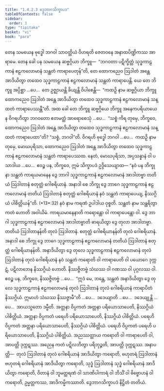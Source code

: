 ```yaml
---
title: "1.4.2.3 ဒွေဘာဂသိက္ခာပဒ"
tableOfContents: false
sidebar:
  order: 3
type: "tipitaka"
basket: "vi"
book: "para"
---
```



<DynamicBreadcrumb />

<Division number="552" book="para" e="ch" v="1" p="331">

<Paragraph number="2121" book="para">
တေန သမယေန ဗုဒ္ဓေါ ဘဂဝါ သာဝတ္ထိယံ ဝိဟရတိ ဇေတဝနေ အနာထပိဏ္ဍိကဿ အာရာမေ. တေန ခေါ ပန သမယေန ဆဗ္ဗဂ္ဂိယာ ဘိက္ခူ—  “ဘဂဝတာ ပဋိက္ခိတ္တံ သုဒ္ဓကာဠကာနံ ဧဠကလောမာနံ သန္ထတံ ကာရာပေတုန်”တိ, တေ ထောကညေဝ ဩဒါတံ အန္တေ အာဒိယိတွာ တထေဝ သုဒ္ဓကာဠကာနံ ဧဠကလောမာနံ သန္ထတံ ကာရာပေန္တိ. ယေ တေ ဘိက္ခူ အပ္ပိစ္ဆာ …ပေ…  တေ ဥဇ္ဈာယန္တိ ခိယျန္တိ ဝိပါစေန္တိ—  “ကထဉှိ နာမ ဆဗ္ဗဂ္ဂိယာ ဘိက္ခူ ထောကညေဝ ဩဒါတံ အန္တေ အာဒိယိတွာ တထေဝ သုဒ္ဓကာဠကာနံ ဧဠကလောမာနံ သန္ထတံ ကာရာပေဿန္တီ”တိ.
</Paragraph>

<Paragraph number="2122" book="para">
အထ ခေါ တေ ဘိက္ခူ ဆဗ္ဗဂ္ဂိယေ ဘိက္ခူ အနေကပရိယာယေန ဝိဂရဟိတွာ ဘဂဝတော ဧတမတ္ထံ အာရောစေသုံ …ပေ…  “သစ္စံ ကိရ တုမှေ, ဘိက္ခဝေ, ထောကညေဝ ဩဒါတံ အန္တေ အာဒိယိတွာ တထေဝ သုဒ္ဓကာဠကာနံ ဧဠကလောမာနံ သန္ထတံ ကာရာပေထာ”တိ? “သစ္စံ, ဘဂဝါ”တိ. ဝိဂရဟိ ဗုဒ္ဓေါ ဘဂဝါ …ပေ…  ကထဉှိ နာမ တုမှေ, မောဃပုရိသာ, ထောကညေဝ ဩဒါတံ အန္တေ အာဒိယိတွာ တထေဝ သုဒ္ဓကာဠကာနံ ဧဠကလောမာနံ သန္ထတံ ကာရာပေဿထ. နေတံ, မောဃပုရိသာ, အပ္ပသန္နာနံ ဝါ ပသာဒါယ …ပေ…  ဧဝဉ္စ ပန, ဘိက္ခဝေ, ဣမံ သိက္ခာပဒံ ဥဒ္ဒိသေယျာထ—
</Paragraph>

</Division>
<Division number="553" book="para" e="ch" v="1" p="332">

<Paragraph number="2123" book="para">
<Emphasis>“နဝံ ပန ဘိက္ခုနာ သန္ထတံ ကာရယမာနေန ဒွေ ဘာဂါ သုဒ္ဓကာဠကာနံ ဧဠကလောမာနံ အာဒါတဗ္ဗာ တတိယံ ဩဒါတာနံ စတုတ္ထံ ဂေါစရိယာနံ. အနာဒါ စေ ဘိက္ခု ဒွေ ဘာဂေ သုဒ္ဓကာဠကာနံ ဧဠကလောမာနံ တတိယံ ဩဒါတာနံ စတုတ္ထံ ဂေါစရိယာနံ နဝံ သန္ထတံ ကာရာပေယျ, နိဿဂ္ဂိယံ ပါစိတ္တိယန်”</Emphasis>တိ. (*13*:<Emphasis>32</Emphasis>)
</Paragraph>

</Division>
<Division number="554" book="para" e="ch" v="1" p="332">

<Paragraph number="2124" book="para">
<Emphasis>နဝံ</Emphasis> နာမ ကရဏံ ဥပါဒါယ ဝုစ္စတိ.
</Paragraph>

<Paragraph number="2125" book="para">
<Emphasis>သန္ထတံ</Emphasis> နာမ သန္ထရိတွာ ကတံ ဟောတိ အဝါယိမံ.
</Paragraph>

<Paragraph number="2126" book="para">
<Emphasis>ကာရယမာနေနာ</Emphasis>တိ ကရောန္တော ဝါ ကာရာပေန္တော ဝါ.
</Paragraph>

<Paragraph number="2127" book="para">
<Emphasis>ဒွေ ဘာဂါ သုဒ္ဓကာဠကာနံ ဧဠကလောမာနံ အာဒါတဗ္ဗာ</Emphasis>တိ ဓာရယိတွာ ဒွေ တုလာ အာဒါတဗ္ဗာ.
</Paragraph>

<Paragraph number="2128" book="para">
<Emphasis>တတိယံ ဩဒါတာနန်</Emphasis>တိ တုလံ ဩဒါတာနံ.
</Paragraph>

<Paragraph number="2129" book="para">
<Emphasis>စတုတ္ထံ ဂေါစရိယာနန်</Emphasis>တိ တုလံ ဂေါစရိယာနံ.
</Paragraph>

<Paragraph number="2130" book="para">
<Emphasis>အနာဒါ စေ ဘိက္ခု ဒွေ ဘာဂေ သုဒ္ဓကာဠကာနံ ဧဠကလောမာနံ တတိယံ ဩဒါတာနံ စတုတ္ထံ ဂေါစရိယာနန်</Emphasis>တိ. အနာဒိယိတွာ ဒွေ တုလေ သုဒ္ဓကာဠကာနံ ဧဠကလောမာနံ တုလံ ဩဒါတာနံ တုလံ ဂေါစရိယာနံ နဝံ သန္ထတံ ကရောတိ ဝါ ကာရာပေတိ ဝါ ပယောဂေ ဒုက္ကဋံ, ပဋိလာဘေန နိဿဂ္ဂိယံ ဟောတိ. နိဿဇ္ဇိတဗ္ဗံ သံဃဿ ဝါ ဂဏဿ ဝါ ပုဂ္ဂလဿ ဝါ. ဧဝဉ္စ ပန, ဘိက္ခဝေ, နိဿဇ္ဇိတဗ္ဗံ …ပေ…  “ဣဒံ မေ, ဘန္တေ, သန္ထတံ အနာဒိယိတွာ ဒွေ တုလေ သုဒ္ဓကာဠကာနံ ဧဠကလောမာနံ တုလံ ဩဒါတာနံ တုလံ ဂေါစရိယာနံ ကာရာပိတံ နိဿဂ္ဂိယံ. ဣမာဟံ သံဃဿ နိဿဇ္ဇာမီ”တိ …ပေ…  ဒဒေယျာတိ …ပေ…  ဒဒေယျုန္တိ …ပေ…  အာယသ္မတော ဒမ္မီတိ.
</Paragraph>

</Division>
<Division number="555" book="para" e="ch" v="1" p="332">

<Paragraph number="2131" book="para">
အတ္တနာ ဝိပ္ပကတံ အတ္တနာ ပရိယောသာပေတိ, နိဿဂ္ဂိယံ ပါစိတ္တိယံ. အတ္တနာ ဝိပ္ပကတံ ပရေဟိ ပရိယောသာပေတိ, နိဿဂ္ဂိယံ ပါစိတ္တိယံ. ပရေဟိ ဝိပ္ပကတံ အတ္တနာ ပရိယောသာပေတိ, နိဿဂ္ဂိယံ ပါစိတ္တိယံ. ပရေဟိ ဝိပ္ပကတံ ပရေဟိ ပရိယောသာပေတိ, နိဿဂ္ဂိယံ ပါစိတ္တိယံ.
</Paragraph>

<Paragraph number="2132" book="para">
အညဿတ္ထာယ ကရောတိ ဝါ ကာရာပေတိ ဝါ, အာပတ္တိ ဒုက္ကဋဿ. အညေန ကတံ ပဋိလဘိတွာ ပရိဘုဉ္ဇတိ, အာပတ္တိ ဒုက္ကဋဿ.
</Paragraph>

</Division>
<Division number="556" book="para" e="ch" v="1" p="333">

<Paragraph number="2133" book="para">
အနာပတ္တိ—  တုလံ ဩဒါတာနံ တုလံ ဂေါစရိယာနံ အာဒိယိတွာ ကရောတိ, ဗဟုတရံ ဩဒါတာနံ ဗဟုတရံ ဂေါစရိယာနံ အာဒိယိတွာ ကရောတိ, သုဒ္ဓံ ဩဒါတာနံ သုဒ္ဓံ ဂေါစရိယာနံ အာဒိယိတွာ ကရောတိ, ဝိတာနံ ဝါ ဘူမတ္ထရဏံ ဝါ သာဏိပါကာရံ ဝါ ဘိသိံ ဝါ ဗိဗ္ဗောဟနံ ဝါ ကရောတိ, ဥမ္မတ္တကဿ, အာဒိကမ္မိကဿာတိ.

</Paragraph>
</Division>

<Paragraph number="2134" type="center" book="para">
ဒွေဘာဂသိက္ခာပဒံ နိဋ္ဌိတံ တတိယံ.
</Paragraph>